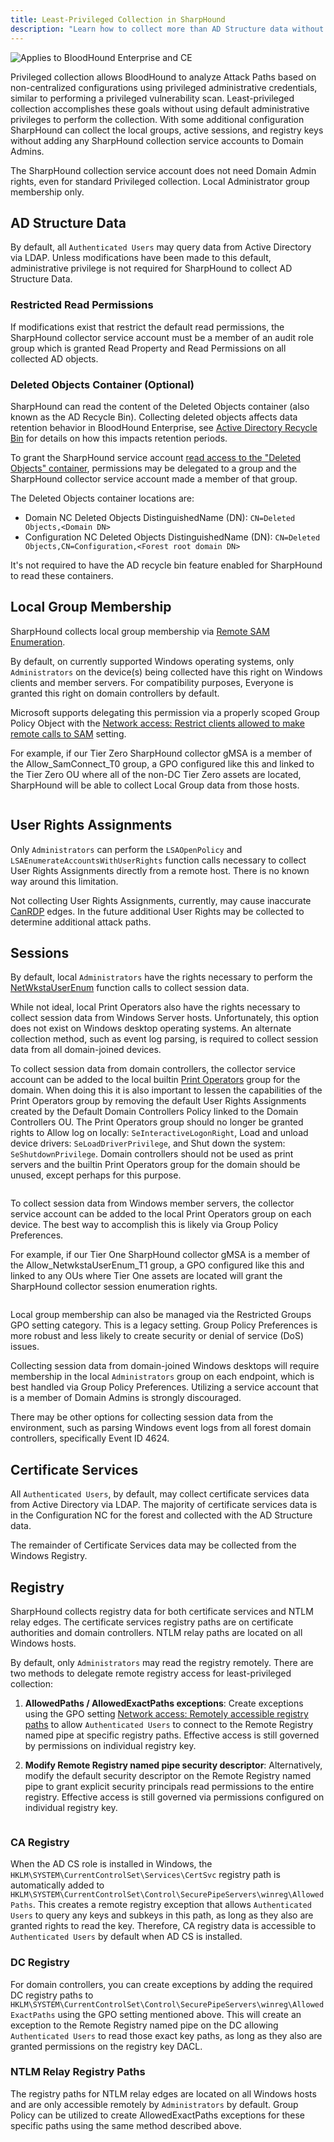 ```yaml
---
title: Least-Privileged Collection in SharpHound
description: "Learn how to collect more than AD Structure data without Domain Admin."
---
```


<img noZoom src="/assets/enterprise-AND-community-edition-pill-tag.svg" alt="Applies to BloodHound Enterprise and CE"/>

Privileged collection allows BloodHound to analyze Attack Paths based on non-centralized configurations using privileged administrative credentials, similar to performing a privileged vulnerability scan. Least-privileged collection accomplishes these goals without using default administrative privileges to perform the collection. With some additional configuration SharpHound can collect the local groups, active sessions, and registry keys without adding any SharpHound collection service accounts to Domain Admins.

<Warning>The SharpHound collection service account does not need Domain Admin rights, even for standard Privileged collection. Local Administrator group membership only.</Warning>

## AD Structure Data

By default, all `Authenticated Users` may query data from Active Directory via LDAP. Unless modifications have been made to this default, administrative privilege is not required for SharpHound to collect AD Structure Data.

### Restricted Read Permissions

If modifications exist that restrict the default read permissions, the SharpHound collector service account must be a member of an audit role group which is granted Read Property and Read Permissions on all collected AD objects.

### Deleted Objects Container (Optional)

SharpHound can read the content of the Deleted Objects container (also known as the AD Recycle Bin). Collecting deleted objects affects data retention behavior in BloodHound Enterprise, see [Active Directory Recycle Bin](/collect-data/enterprise-collection/data-retention#active-directory-recycle-bin) for details on how this impacts retention periods.

To grant the SharpHound service account [read access to the "Deleted Objects" container](https://learn.microsoft.com/en-us/troubleshoot/windows-server/identity/non-administrators-view-deleted-object-container), permissions may be delegated to a group and the SharpHound collector service account made a member of that group.

The Deleted Objects container locations are:
* Domain NC Deleted Objects DistinguishedName (DN): `CN=Deleted Objects,<Domain DN>`
* Configuration NC Deleted Objects DistinguishedName (DN): `CN=Deleted Objects,CN=Configuration,<Forest root domain DN>`

<Note>It's not required to have the AD recycle bin feature enabled for SharpHound to read these containers.</Note>


## Local Group Membership

SharpHound collects local group membership via [Remote SAM Enumeration](https://learn.microsoft.com/en-us/windows/security/threat-protection/security-policy-settings/network-access-restrict-clients-allowed-to-make-remote-sam-calls).

By default, on currently supported Windows operating systems, only `Administrators` on the device(s) being collected have this right on Windows clients and member servers.  For compatibility purposes, Everyone is granted this right on domain controllers by default.

Microsoft supports delegating this permission via a properly scoped Group Policy Object with the [Network access: Restrict clients allowed to make remote calls to SAM](https://learn.microsoft.com/en-us/previous-versions/windows/it-pro/windows-10/security/threat-protection/security-policy-settings/network-access-restrict-clients-allowed-to-make-remote-sam-calls) setting.

For example, if our Tier Zero SharpHound collector gMSA is a member of the Allow_SamConnect_T0 group, a GPO configured like this and linked to the Tier Zero OU where all of the non-DC Tier Zero assets are located, SharpHound will be able to collect Local Group data from those hosts.

<Frame>
  <img src="/assets/least-priv-gpo-samr.png" alt=""/>
</Frame>

## User Rights Assignments

Only `Administrators` can perform the `LSAOpenPolicy` and `LSAEnumerateAccountsWithUserRights` function calls necessary to collect User Rights Assignments directly from a remote host. There is no known way around this limitation.

Not collecting User Rights Assignments, currently, may cause inaccurate [CanRDP](/resources/edges/can-rdp) edges. In the future additional User Rights may be collected to determine additional attack paths.

## Sessions

By default, local `Administrators` have the rights necessary to perform the [NetWkstaUserEnum](https://learn.microsoft.com/en-us/windows/win32/api/lmwksta/nf-lmwksta-netwkstauserenum) function calls to collect session data.

While not ideal, local Print Operators also have the rights necessary to collect session data from Windows Server hosts. Unfortunately, this option does not exist on Windows desktop operating systems. An alternate collection method, such as event log parsing, is required to collect session data from all domain-joined devices.

To collect session data from domain controllers, the collector service account can be added to the local builtin [Print Operators](https://learn.microsoft.com/en-us/windows-server/identity/ad-ds/manage/understand-security-groups#print-operators) group for the domain. When doing this it is also important to lessen the capabilities of the Print Operators group by removing the default User Rights Assignments created by the Default Domain Controllers Policy linked to the Domain Controllers OU. The Print Operators group should no longer be granted rights to Allow log on locally: `SeInteractiveLogonRight`, Load and unload device drivers: `SeLoadDriverPrivilege`, and Shut down the system: `SeShutdownPrivilege`. Domain controllers should not be used as print servers and the builtin Print Operators group for the domain should be unused, except perhaps for this purpose.

<Frame>
  <img src="/assets/least-priv-gpo-defang-printop.png" alt=""/>
</Frame>

To collect session data from Windows member servers, the collector service account can be added to the local Print Operators group on each device. The best way to accomplish this is likely via Group Policy Preferences.

For example, if our Tier One SharpHound collector gMSA is a member of the Allow_NetwkstaUserEnum_T1 group, a GPO configured like this and linked to any OUs where Tier One assets are located will grant the SharpHound collector session enumeration rights.

<Frame>
  <img src="/assets/least-priv-gpo-local-printop.png" alt=""/>
</Frame>

<Tip>Local group membership can also be managed via the Restricted Groups GPO setting category. This is a legacy setting. Group Policy Preferences is more robust and less likely to create security or denial of service (DoS) issues.</Tip>

Collecting session data from domain-joined Windows desktops will require membership in the local `Administrators` group on each endpoint, which is best handled via Group Policy Preferences. Utilizing a service account that is a member of Domain Admins is strongly discouraged.

There may be other options for collecting session data from the environment, such as parsing Windows event logs from all forest domain controllers, specifically Event ID 4624.

## Certificate Services

All `Authenticated Users`, by default, may collect certificate services data from Active Directory via LDAP. The majority of certificate services data is in the Configuration NC for the forest and collected with the AD Structure data.

The remainder of Certificate Services data may be collected from the Windows Registry.

## Registry

SharpHound collects registry data for both certificate services and NTLM relay edges. The certificate services registry paths are on certificate authorities and domain controllers. NTLM relay paths are located on all Windows hosts.

By default, only `Administrators` may read the registry remotely. There are two methods to delegate remote registry access for least-privileged collection:

1. **AllowedPaths / AllowedExactPaths exceptions**: Create exceptions using the GPO setting [Network access: Remotely accessible registry paths](https://learn.microsoft.com/en-us/previous-versions/windows/it-pro/windows-10/security/threat-protection/security-policy-settings/network-access-remotely-accessible-registry-paths) to allow `Authenticated Users` to connect to the Remote Registry named pipe at specific registry paths. Effective access is still governed by permissions on individual registry key.

2. **Modify Remote Registry named pipe security descriptor**: Alternatively, modify the default security descriptor on the Remote Registry named pipe to grant explicit security principals read permissions to the entire registry. Effective access is still governed via permissions configured on individual registry key.

<Frame>
  <img src="/assets/least-priv-gpo-winreg.png" alt=""/>
</Frame>

### CA Registry

When the AD CS role is installed in Windows, the `HKLM\SYSTEM\CurrentControlSet\Services\CertSvc` registry path is automatically added to `HKLM\SYSTEM\CurrentControlSet\Control\SecurePipeServers\winreg\AllowedPaths`. This creates a remote registry exception that allows `Authenticated Users` to query any keys and subkeys in this path, as long as they also are granted rights to read the key. Therefore, CA registry data is accessible to `Authenticated Users` by default when AD CS is installed.

### DC Registry

For domain controllers, you can create exceptions by adding the required DC registry paths to `HKLM\SYSTEM\CurrentControlSet\Control\SecurePipeServers\winreg\AllowedExactPaths` using the GPO setting mentioned above. This will create an exception to the Remote Registry named pipe on the DC allowing `Authenticated Users` to read those exact key paths, as long as they also are granted permissions on the registry key DACL.

### NTLM Relay Registry Paths

The registry paths for NTLM relay edges are located on all Windows hosts and are only accessible remotely by `Administrators` by default. Group Policy can be utilized to create AllowedExactPaths exceptions for these specific paths using the same method described above.
